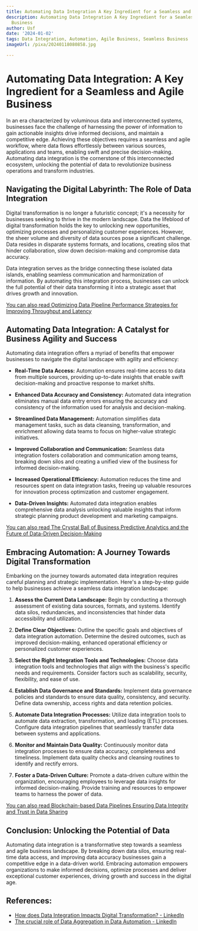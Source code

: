 ```yaml
---
title: Automating Data Integration A Key Ingredient for a Seamless and Agile Business
description: Automating Data Integration A Key Ingredient for a Seamless and Agile
  Business
author: Usf
date: '2024-01-02'
tags: Data Integration, Automation, Agile Business, Seamless Business
imageUrl: /pixa/20240118080858.jpg

---
```

# **Automating Data Integration: A Key Ingredient for a Seamless and Agile Business**

In an era characterized by voluminous data and interconnected systems, businesses face the challenge of harnessing the  power of information to gain actionable insights  drive informed  decisions, and maintain a competitive edge. Achieving these objectives  requires a seamless and agile workflow, where data flows effortlessly between various sources, applications  and teams, enabling swift and precise decision-making. Automating data integration is the cornerstone of this interconnected ecosystem, unlocking the potential  of data to revolutionize  business operations and transform industries.

## **Navigating the Digital Labyrinth: The Role of  Data Integration**

Digital transformation is no longer a futuristic concept; it's a necessity  for businesses seeking to thrive in the modern  landscape. Data  the  lifeblood of digital transformation holds the key to unlocking new opportunities, optimizing  processes and personalizing customer experiences. However, the sheer volume and diversity of  data sources pose a significant  challenge. Data resides in disparate systems formats, and locations, creating silos that hinder collaboration, slow down decision-making and  compromise  data accuracy.

Data integration serves  as the bridge connecting these isolated data islands, enabling seamless communication and harmonization of information. By automating this  integration process, businesses can unlock the full potential of their data transforming it into a strategic asset that drives growth and innovation.

[You can also read Optimizing Data Pipeline Performance Strategies for Improving Throughput  and Latency](Optimizing%20Data%20Pipeline%20Performance%20Strategies%20for%20Improving%20Throughput%20and%20Latency)


## **Automating Data Integration: A Catalyst for Business Agility and Success**

Automating data integration offers a  myriad of benefits that empower businesses to navigate the digital landscape with agility and efficiency:

- **Real-Time Data Access:** Automation ensures real-time access to  data from multiple sources,  providing up-to-date  insights that enable  swift decision-making and proactive response  to market shifts.

- **Enhanced  Data Accuracy and Consistency:** Automated data integration eliminates manual data entry errors ensuring the  accuracy and consistency of the information used for analysis and decision-making.

- **Streamlined Data Management:** Automation simplifies data management tasks, such as data  cleansing, transformation, and enrichment allowing data teams to focus on higher-value strategic initiatives.

- **Improved Collaboration and Communication:** Seamless data integration fosters collaboration and communication among  teams, breaking down  silos and  creating a unified view of the business for informed decision-making.

- **Increased Operational Efficiency:** Automation reduces the time  and resources spent on data integration tasks, freeing up valuable resources for innovation process optimization and customer engagement.

- **Data-Driven Insights:**  Automated data integration enables comprehensive data analysis unlocking  valuable insights that inform  strategic  planning product development and marketing campaigns.

[You can also read The Crystal Ball  of  Business Predictive Analytics and the Future of Data-Driven Decision-Making](The%20Crystal%20Ball%20of%20Business%20Predictive%20Analytics%20and%20the%20Future%20of%20Data-Driven%20Decision-Making)


## **Embracing Automation: A Journey Towards Digital  Transformation**

Embarking on the journey towards automated data integration requires careful planning and strategic  implementation. Here's a step-by-step guide  to help businesses achieve a  seamless data integration landscape:

1. **Assess the Current Data Landscape:** Begin by conducting a thorough assessment of existing data sources, formats, and systems. Identify  data silos, redundancies,  and inconsistencies that hinder data accessibility and utilization.

2. **Define Clear Objectives:** Outline the specific goals and objectives  of data integration automation. Determine the desired outcomes, such as improved decision-making, enhanced operational  efficiency or personalized customer experiences.

3. **Select the Right Integration Tools and  Technologies:**  Choose data integration tools and technologies that align with the business's specific needs and requirements.  Consider factors such as scalability, security, flexibility, and ease of  use.

4. **Establish Data Governance and Standards:** Implement data governance  policies and standards to ensure data quality, consistency,  and security.  Define data  ownership, access rights and data retention policies.

5.  **Automate Data  Integration  Processes:** Utilize data integration tools  to automate data extraction, transformation, and loading (ETL) processes. Configure data integration pipelines  that  seamlessly  transfer data between  systems and applications.

6. **Monitor and Maintain Data Quality:** Continuously monitor data integration processes to ensure data accuracy, completeness and timeliness. Implement data quality checks and cleansing routines to identify and rectify errors.

7. **Foster a Data-Driven Culture:** Promote  a data-driven culture within the organization, encouraging employees to leverage data insights for  informed decision-making. Provide training  and resources  to empower teams to harness the power of  data.

[You can also read Blockchain-based Data Pipelines Ensuring Data Integrity and Trust in Data Sharing](Blockchain-based%20Data%20Pipelines%20Ensuring%20Data%20Integrity%20and%20Trust%20in%20Data%20Sharing)


## **Conclusion: Unlocking the Potential of Data**

Automating data integration is a transformative  step towards a seamless and agile business landscape. By breaking down data silos, ensuring real-time data  access, and improving data accuracy businesses  gain  a competitive edge in a data-driven world. Embracing automation empowers organizations to make informed  decisions, optimize processes and deliver exceptional customer experiences, driving growth and success in the digital age.

## References:
- [How does Data Integration Impacts Digital Transformation? - LinkedIn](https://www.linkedin.com/pulse/how-does-data-integration-impacts-digital-transformation-techmobius-douhc)
- [The crucial role of Data Aggregation in Data Automation - LinkedIn](https://www.linkedin.com/pulse/crucial-role-data-aggregation-automation-techmobius)
